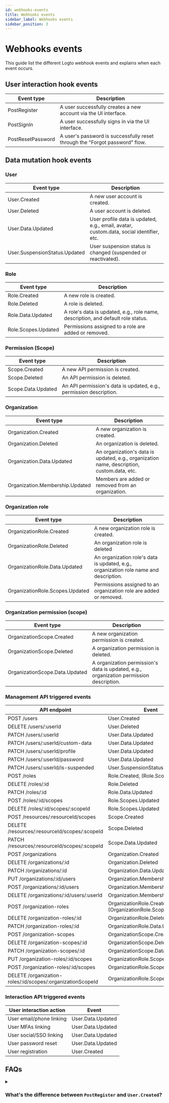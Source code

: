 ```yaml
---
id: webhooks-events
title: Webhooks events
sidebar_label: Webhooks events
sidebar_position: 3
---
```


# Webhooks events

This guide list the different Logto webhook events and explains when each event occurs.

## User interaction hook events

| Event type        | Description                                                                 |
| ----------------- | --------------------------------------------------------------------------- |
| PostRegister      | A user successfully creates a new account via the UI interface.             |
| PostSignIn        | A user successfully signs in via the UI interface.                          |
| PostResetPassword | A user's password is successfully reset through the "Forgot password" flow. |

## Data mutation hook events

### User

| Event type                    | Description                                                                             |
| ----------------------------- | --------------------------------------------------------------------------------------- |
| User.Created                  | A new user account is created.                                                          |
| User.Deleted                  | A user account is deleted.                                                              |
| User.Data.Updated             | User profile data is updated, e.g., email, avatar, custom.data, social identifier, etc. |
| User.SuspensionStatus.Updated | User suspension status is changed (suspended or reactivated).                           |

### Role

| Event type          | Description                                                                      |
| ------------------- | -------------------------------------------------------------------------------- |
| Role.Created        | A new role is created.                                                           |
| Role.Deleted        | A role is deleted.                                                               |
| Role.Data.Updated   | A role's data is updated, e.g., role name, description, and default role status. |
| Role.Scopes.Updated | Permissions assigned to a role are added or removed.                             |

### Permission (Scope)

| Event type         | Description                                                        |
| ------------------ | ------------------------------------------------------------------ |
| Scope.Created      | A new API permission is created.                                   |
| Scope.Deleted      | An API permission is deleted.                                      |
| Scope.Data.Updated | An API permission's data is updated, e.g., permission description. |

### Organization

| Event type                      | Description                                                                                |
| ------------------------------- | ------------------------------------------------------------------------------------------ |
| Organization.Created            | A new organization is created.                                                             |
| Organization.Deleted            | An organization is deleted.                                                                |
| Organization.Data.Updated       | An organization's data is updated, e.g., organization name, description, custom.data, etc. |
| Organization.Membership.Updated | Members are added or removed from an organization.                                         |

### Organization role

| Event type                      | Description                                                                           |
| ------------------------------- | ------------------------------------------------------------------------------------- |
| OrganizationRole.Created        | A new organization role is created.                                                   |
| OrganizationRole.Deleted        | An organization role is deleted                                                       |
| OrganizationRole.Data.Updated   | An organization role's data is updated, e.g., organization role name and description. |
| OrganizationRole.Scopes.Updated | Permissions assigned to an organization role are added or removed.                    |

### Organization permission (scope)

| Event type                     | Description                                                                             |
| ------------------------------ | --------------------------------------------------------------------------------------- |
| OrganizationScope.Created      | A new organization permission is created.                                               |
| OrganizationScope.Deleted      | A organization permission is deleted.                                                   |
| OrganizationScope.Data.Updated | A organization permission's data is updated, e.g., organization permission description. |

### Management API triggered events

| API endpoint                                               | Event                                                       |
| ---------------------------------------------------------- | ----------------------------------------------------------- |
| POST /users                                                | User.Created                                                |
| DELETE /users/:userId                                      | User.Deleted                                                |
| PATCH /users/:userId                                       | User.Data.Updated                                           |
| PATCH /users/:userId/custom-data                           | User.Data.Updated                                           |
| PATCH /users/:userId/profile                               | User.Data.Updated                                           |
| PATCH /users/:userId/password                              | User.Data.Updated                                           |
| PATCH /users/:userId/is-suspended                          | User.SuspensionStatus.Updated                               |
| POST /roles                                                | Role.Created, (Role.Scopes.Update)                          |
| DELETE /roles/:id                                          | Role.Deleted                                                |
| PATCH /roles/:id                                           | Role.Data.Updated                                           |
| POST /roles/:id/scopes                                     | Role.Scopes.Updated                                         |
| DELETE /roles/:id/scopes/:scopeId                          | Role.Scopes.Updated                                         |
| POST /resources/:resourceId/scopes                         | Scope.Created                                               |
| DELETE /resources/:resourceId/scopes/:scopeId              | Scope.Deleted                                               |
| PATCH /resources/:resourceId/scopes/:scopeId               | Scope.Data.Updated                                          |
| POST /organizations                                        | Organization.Created                                        |
| DELETE /organizations/:id                                  | Organization.Deleted                                        |
| PATCH /organizations/:id                                   | Organization.Data.Updated                                   |
| PUT /organizations/:id/users                               | Organization.Membership.Updated                             |
| POST /organizations/:id/users                              | Organization.Membership.Updated                             |
| DELETE /organizations/:id/users/:userId                    | Organization.Membership.Updated                             |
| POST /organization-roles                                   | OrganizationRole.Created, (OrganizationRole.Scopes.Updated) |
| DELETE /organization-roles/:id                             | OrganizationRole.Deleted                                    |
| PATCH /organization-roles/:id                              | OrganizationRole.Data.Updated                               |
| POST /organization-scopes                                  | OrganizationScope.Created                                   |
| DELETE /organization-scopes/:id                            | OrganizationScope.Deleted                                   |
| PATCH /organization-scopes/:id                             | OrganizationScope.Data.Updated                              |
| PUT /organization-roles/:id/scopes                         | OrganizationRole.Scopes.Updated                             |
| POST /organization-roles/:id/scopes                        | OrganizationRole.Scopes.Updated                             |
| DELETE /organization-roles/:id/scopes/:organizationScopeId | OrganizationRole.Scopes.Updated                             |

### Interaction API triggered events

| User interaction action  | Event             |
| ------------------------ | ----------------- |
| User email/phone linking | User.Data.Updated |
| User MFAs linking        | User.Data.Updated |
| User social/SSO linking  | User.Data.Updated |
| User password reset      | User.Data.Updated |
| User registration        | User.Created      |

## FAQs

<details>
<summary>

### What's the difference between `PostRegister` and `User.Created`?

</summary>

`PostRegister` is triggered when a user successfully creates a new account via the user sign-up flow; `User.Created` is triggered when a new user account is created through the Management API.

</details>
